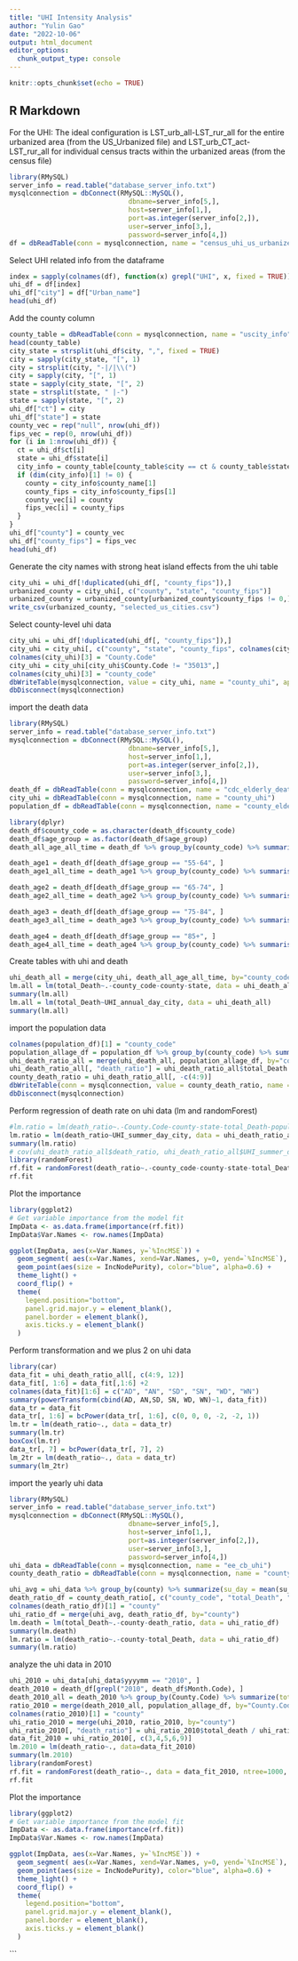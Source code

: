 ```yaml
---
title: "UHI Intensity Analysis"
author: "Yulin Gao"
date: "2022-10-06"
output: html_document
editor_options: 
  chunk_output_type: console
---
```


```r
knitr::opts_chunk$set(echo = TRUE)
```

## R Markdown

For the UHI: The ideal configuration is LST_urb_all-LST_rur_all for the entire urbanized area (from the US_Urbanized file) and LST_urb_CT_act-LST_rur_all for individual census tracts within the urbanized areas (from the census file)

```r
library(RMySQL)
server_info = read.table("database_server_info.txt")
mysqlconnection = dbConnect(RMySQL::MySQL(),
                              dbname=server_info[5,],
                              host=server_info[1,],
                              port=as.integer(server_info[2,]),
                              user=server_info[3,],
                              password=server_info[4,])
df = dbReadTable(conn = mysqlconnection, name = "census_uhi_us_urbanized_recalculated")
```

Select UHI related info from the dataframe

```r
index = sapply(colnames(df), function(x) grepl("UHI", x, fixed = TRUE))
uhi_df = df[index]
uhi_df["city"] = df["Urban_name"]
head(uhi_df)
```

Add the county column

```r
county_table = dbReadTable(conn = mysqlconnection, name = "uscity_info")
head(county_table)
city_state = strsplit(uhi_df$city, ",", fixed = TRUE)
city = sapply(city_state, "[", 1)
city = strsplit(city, "-|/|\\(")
city = sapply(city, "[", 1)
state = sapply(city_state, "[", 2)
state = strsplit(state, " |-")
state = sapply(state, "[", 2)
uhi_df["ct"] = city
uhi_df["state"] = state
county_vec = rep("null", nrow(uhi_df))
fips_vec = rep(0, nrow(uhi_df))
for (i in 1:nrow(uhi_df)) {
  ct = uhi_df$ct[i]
  state = uhi_df$state[i]
  city_info = county_table[county_table$city == ct & county_table$state_id == state,]
  if (dim(city_info)[1] != 0) {
    county = city_info$county_name[1]
    county_fips = city_info$county_fips[1]
    county_vec[i] = county
    fips_vec[i] = county_fips
  }
}
uhi_df["county"] = county_vec
uhi_df["county_fips"] = fips_vec
head(uhi_df)
```

Generate the city names with strong heat island effects from the uhi table

```r
city_uhi = uhi_df[!duplicated(uhi_df[, "county_fips"]),]
urbanized_county = city_uhi[, c("county", "state", "county_fips")]
urbanized_county = urbanized_county[urbanized_county$county_fips != 0,]
write_csv(urbanized_county, "selected_us_cities.csv")
```

Select county-level uhi data
```r
city_uhi = uhi_df[!duplicated(uhi_df[, "county_fips"]),]
city_uhi = city_uhi[, c("county", "state", "county_fips", colnames(city_uhi)[7:12])]
colnames(city_uhi)[3] = "County.Code"
city_uhi = city_uhi[city_uhi$County.Code != "35013",]
colnames(city_uhi)[3] = "county_code"
dbWriteTable(mysqlconnection, value = city_uhi, name = "county_uhi", append = TRUE)
dbDisconnect(mysqlconnection)
```

import the death data

```r
library(RMySQL)
server_info = read.table("database_server_info.txt")
mysqlconnection = dbConnect(RMySQL::MySQL(),
                              dbname=server_info[5,],
                              host=server_info[1,],
                              port=as.integer(server_info[2,]),
                              user=server_info[3,],
                              password=server_info[4,])
death_df = dbReadTable(conn = mysqlconnection, name = "cdc_elderly_death")
city_uhi = dbReadTable(conn = mysqlconnection, name = "county_uhi")
population_df = dbReadTable(conn = mysqlconnection, name = "county_elderly_population")
```

```r
library(dplyr)
death_df$county_code = as.character(death_df$county_code)
death_df$age_group = as.factor(death_df$age_group)
death_all_age_all_time = death_df %>% group_by(county_code) %>% summarise(total_Death = sum(death))

death_age1 = death_df[death_df$age_group == "55-64", ]
death_age1_all_time = death_age1 %>% group_by(county_code) %>% summarise(total_Death = sum(death))

death_age2 = death_df[death_df$age_group == "65-74", ]
death_age2_all_time = death_age2 %>% group_by(county_code) %>% summarise(total_Death = sum(death))

death_age3 = death_df[death_df$age_group == "75-84", ]
death_age3_all_time = death_age3 %>% group_by(county_code) %>% summarise(total_Death = sum(death))

death_age4 = death_df[death_df$age_group == "85+", ]
death_age4_all_time = death_age4 %>% group_by(county_code) %>% summarise(total_Death = sum(death))
```

Create tables with uhi and death
```r
uhi_death_all = merge(city_uhi, death_all_age_all_time, by="county_code")
lm.all = lm(total_Death~.-county_code-county-state, data = uhi_death_all)
summary(lm.all)
lm.all = lm(total_Death~UHI_annual_day_city, data = uhi_death_all)
summary(lm.all)
```

import the population data

```r
colnames(population_df)[1] = "county_code"
population_allage_df = population_df %>% group_by(county_code) %>% summarise(population = sum(population))
uhi_death_ratio_all = merge(uhi_death_all, population_allage_df, by="county_code")
uhi_death_ratio_all[, "death_ratio"] = uhi_death_ratio_all$total_Death / uhi_death_ratio_all$population
county_death_ratio = uhi_death_ratio_all[, -c(4:9)]
dbWriteTable(conn = mysqlconnection, value = county_death_ratio, name = "county_death_ratio", append = TRUE)
dbDisconnect(mysqlconnection)
```

Perform regression of death rate on uhi data (lm and randomForest)
```r
#lm.ratio = lm(death_ratio~.-County.Code-county-state-total_Death-population, data = uhi_death_ratio_all)
lm.ratio = lm(death_ratio~UHI_summer_day_city, data = uhi_death_ratio_all)
summary(lm.ratio)
# cov(uhi_death_ratio_all$death_ratio, uhi_death_ratio_all$UHI_summer_day_city)
library(randomForest)
rf.fit = randomForest(death_ratio~.-county_code-county-state-total_Death-population, data = uhi_death_ratio_all, ntree=1000, keep.forest=FALSE, importance=TRUE)
rf.fit
```

Plot the importance

```r
library(ggplot2)
# Get variable importance from the model fit
ImpData <- as.data.frame(importance(rf.fit))
ImpData$Var.Names <- row.names(ImpData)

ggplot(ImpData, aes(x=Var.Names, y=`%IncMSE`)) +
  geom_segment( aes(x=Var.Names, xend=Var.Names, y=0, yend=`%IncMSE`), color="skyblue") +
  geom_point(aes(size = IncNodePurity), color="blue", alpha=0.6) +
  theme_light() +
  coord_flip() +
  theme(
    legend.position="bottom",
    panel.grid.major.y = element_blank(),
    panel.border = element_blank(),
    axis.ticks.y = element_blank()
  )
```


Perform transformation and we plus 2 on uhi data
```r
library(car)
data_fit = uhi_death_ratio_all[, c(4:9, 12)]
data_fit[, 1:6] = data_fit[,1:6] +2
colnames(data_fit)[1:6] = c("AD", "AN", "SD", "SN", "WD", "WN")
summary(powerTransform(cbind(AD, AN,SD, SN, WD, WN)~1, data_fit))
data_tr = data_fit
data_tr[, 1:6] = bcPower(data_tr[, 1:6], c(0, 0, 0, -2, -2, 1))
lm.tr = lm(death_ratio~., data = data_tr)
summary(lm.tr)
boxCox(lm.tr)
data_tr[, 7] = bcPower(data_tr[, 7], 2)
lm_2tr = lm(death_ratio~., data = data_tr)
summary(lm_2tr)
```

import the yearly uhi data

```r
library(RMySQL)
server_info = read.table("database_server_info.txt")
mysqlconnection = dbConnect(RMySQL::MySQL(),
                              dbname=server_info[5,],
                              host=server_info[1,],
                              port=as.integer(server_info[2,]),
                              user=server_info[3,],
                              password=server_info[4,])
uhi_data = dbReadTable(conn = mysqlconnection, name = "ee_cb_uhi")
county_death_ratio = dbReadTable(conn = mysqlconnection, name = "county_death_ratio")
```

```r
uhi_avg = uhi_data %>% group_by(county) %>% summarize(su_day = mean(su_daytime), su_night = mean(su_nighttime), wt_day = mean(win_daytime), wt_night = mean(win_nighttime))
death_ratio_df = county_death_ratio[, c("county_code", "total_Death", "death_ratio")]
colnames(death_ratio_df)[1] = "county"
uhi_ratio_df = merge(uhi_avg, death_ratio_df, by="county")
lm.death = lm(total_Death~.-county-death_ratio, data = uhi_ratio_df)
summary(lm.death)
lm.ratio = lm(death_ratio~.-county-total_Death, data = uhi_ratio_df)
summary(lm.ratio)
```

analyze the uhi data in 2010

```r
uhi_2010 = uhi_data[uhi_data$yyyymm == "2010", ]
death_2010 = death_df[grepl("2010", death_df$Month.Code), ]
death_2010_all = death_2010 %>% group_by(County.Code) %>% summarize(total_death = sum(Deaths))
ratio_2010 = merge(death_2010_all, population_allage_df, by="County.Code")
colnames(ratio_2010)[1] = "county"
uhi_ratio_2010 = merge(uhi_2010, ratio_2010, by="county")
uhi_ratio_2010[, "death_ratio"] = uhi_ratio_2010$total_death / uhi_ratio_2010$population
data_fit_2010 = uhi_ratio_2010[, c(3,4,5,6,9)]
lm.2010 = lm(death_ratio~., data=data_fit_2010)
summary(lm.2010)
library(randomForest)
rf.fit = randomForest(death_ratio~., data = data_fit_2010, ntree=1000, keep.forest=FALSE, importance=TRUE)
rf.fit
```

Plot the importance

```r
library(ggplot2)
# Get variable importance from the model fit
ImpData <- as.data.frame(importance(rf.fit))
ImpData$Var.Names <- row.names(ImpData)

ggplot(ImpData, aes(x=Var.Names, y=`%IncMSE`)) +
  geom_segment( aes(x=Var.Names, xend=Var.Names, y=0, yend=`%IncMSE`), color="skyblue") +
  geom_point(aes(size = IncNodePurity), color="blue", alpha=0.6) +
  theme_light() +
  coord_flip() +
  theme(
    legend.position="bottom",
    panel.grid.major.y = element_blank(),
    panel.border = element_blank(),
    axis.ticks.y = element_blank()
  )
```
```





